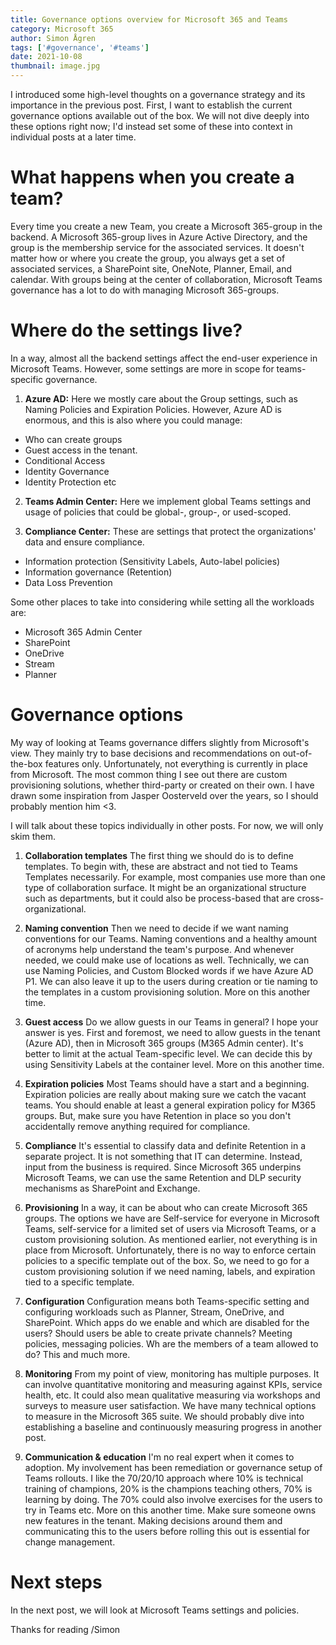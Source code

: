 ```yaml
---
title: Governance options overview for Microsoft 365 and Teams
category: Microsoft 365
author: Simon Ågren
tags: ['#governance', '#teams']
date: 2021-10-08
thumbnail: image.jpg
---
```


I introduced some high-level thoughts on a governance strategy and its importance in the previous post. 
First, I want to establish the current governance options available out of the box. 
We will not dive deeply into these options right now; I'd instead set some of these into context in individual posts at a later time.

# What happens when you create a team?
Every time you create a new Team, you create a Microsoft 365-group in the backend. A Microsoft 365-group lives in Azure Active Directory, and the group is the membership service for the associated services. 
It doesn't matter how or where you create the group, you always get a set of associated services, a SharePoint site, OneNote, Planner, Email, and calendar. With groups being at the center of collaboration, Microsoft Teams governance has a lot to do with managing Microsoft 365-groups.

# Where do the settings live?
In a way, almost all the backend settings affect the end-user experience in Microsoft Teams. 
However, some settings are more in scope for teams-specific governance.

1. **Azure AD:** 
Here we mostly care about the Group settings, such as Naming Policies and Expiration Policies. 
However, Azure AD is enormous, and this is also where you could manage:
- Who can create groups
- Guest access in the tenant.  
- Conditional Access
- Identity Governance
- Identity Protection etc

2. **Teams Admin Center:**
Here we implement global Teams settings and usage of policies that could be global-, group-, or used-scoped. 

3. **Compliance Center:**
These are settings that protect the organizations' data and ensure compliance. 
- Information protection (Sensitivity Labels, Auto-label policies)
- Information governance (Retention)
- Data Loss Prevention

Some other places to take into considering while setting all the workloads are:
- Microsoft 365 Admin Center
- SharePoint
- OneDrive
- Stream
- Planner

# Governance options
My way of looking at Teams governance differs slightly from Microsoft's view. They mainly try to base decisions and recommendations on out-of-the-box features only. Unfortunately, not everything is currently in place from Microsoft. The most common thing I see out there are custom provisioning solutions, whether third-party or created on their own. I have drawn some inspiration from Jasper Oosterveld over the years, so I should probably mention him <3.

I will talk about these topics individually in other posts. For now, we will only skim them.

1. **Collaboration templates**
The first thing we should do is to define templates. To begin with, these are abstract and not tied to Teams Templates necessarily. For example, most companies use more than one type of collaboration surface. It might be an organizational structure such as departments, but it could also be process-based that are cross-organizational.

1. **Naming convention**
Then we need to decide if we want naming conventions for our Teams. Naming conventions and a healthy amount of acronyms help understand the team's purpose. And whenever needed, we could make use of locations as well. Technically, we can use Naming Policies, and Custom Blocked words if we have Azure AD P1. We can also leave it up to the users during creation or tie naming to the templates in a custom provisioning solution. More on this another time.

1. **Guest access**
Do we allow guests in our Teams in general? I hope your answer is yes. First and foremost, we need to allow guests in the tenant (Azure AD), then in Microsoft 365 groups (M365 Admin center). It's better to limit at the actual Team-specific level. We can decide this by using Sensitivity Labels at the container level. More on this another time.

1. **Expiration policies**
Most Teams should have a start and a beginning. Expiration policies are really about making sure we catch the vacant teams. You should enable at least a general expiration policy for M365 groups. But, make sure you have Retention in place so you don't accidentally remove anything required for compliance.

1. **Compliance**
It's essential to classify data and definite Retention in a separate project. It is not something that IT can determine. Instead, input from the business is required. Since Microsoft 365 underpins Microsoft Teams, we can use the same Retention and DLP security mechanisms as SharePoint and Exchange. 

1. **Provisioning**
In a way, it can be about who can create Microsoft 365 groups. The options we have are Self-service for everyone in Microsoft Teams, self-service for a limited set of users via Microsoft Teams, or a custom provisioning solution. As mentioned earlier, not everything is in place from Microsoft. Unfortunately, there is no way to enforce certain policies to a specific template out of the box. So, we need to go for a custom provisioning solution if we need naming, labels, and expiration tied to a specific template.

1. **Configuration**
Configuration means both Teams-specific setting and configuring workloads such as Planner, Stream, OneDrive, and SharePoint. Which apps do we enable and which are disabled for the users? Should users be able to create private channels? Meeting policies, messaging policies. Wh are the members of a team allowed to do? This and much more.

1. **Monitoring**
From my point of view, monitoring has multiple purposes. It can involve quantitative monitoring and measuring against KPIs, service health, etc. It could also mean qualitative measuring via workshops and surveys to measure user satisfaction. We have many technical options to measure in the Microsoft 365 suite. We should probably dive into establishing a baseline and continuously measuring progress in another post.

1. **Communication & education**
I'm no real expert when it comes to adoption. My involvement has been remediation or governance setup of Teams rollouts. I like the 70/20/10 approach where 10% is technical training of champions, 20% is the champions teaching others, 70% is learning by doing. The 70% could also involve exercises for the users to try in Teams etc. More on this another time.
Make sure someone owns new features in the tenant. Making decisions around them and communicating this to the users before rolling this out is essential for change management.


# Next steps
In the next post, we will look at Microsoft Teams settings and policies.

Thanks for reading
/Simon
